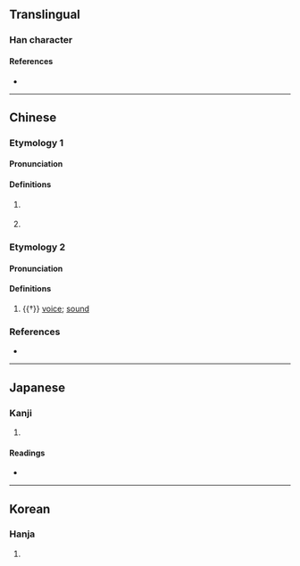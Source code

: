 {{character info/new}}
==Translingual==

===Han character===
{{Han char|rn=30|rad=口|as=12|sn=15|four=|canj=RHDW|ids=⿰口番}}

====References====
* {{Han ref|kx=0208.070|dkj=04287|dj=0431.040|hdz=10685.090|uh=5643|ud=22083}}

----

==Chinese==

===Etymology 1===
{{zh-forms|alt=𡃓,啵}}

====Pronunciation====
{{zh-pron
|m=bo
|c=bo3
|cat=part
}}

====Definitions====
{{zh-hanzi}}

# {{lb|zh|Cantonese}} {{n-g|Final particle used to assert something.}}
# {{lb|zh|Cantonese}} {{n-g|Final particle used to express strong appreciation and/or praise.}}

===Etymology 2===
{{zh-forms}}

====Pronunciation====
{{zh-pron
|m=fān
|cat=n
}}

====Definitions====
{{zh-hanzi}}

# {{†}} [[voice]]; [[sound]]

===References===
* {{R:twedu|C01428}}

----

==Japanese==

===Kanji===
{{ja-kanji|grade=|rs=口12}}

# {{defn|lang=ja|sort=口12}}

====Readings====
* {{ja-readings|on=[[はん]] (han), [[ぼん]] (bon)|kun=[[こえ]] (koe)}}

----

==Korean==

===Hanja===
{{ko-hanja|hangeul=건|rv=eon|mr=ŏn}}

# {{defn|lang=ko|sort=口12}}